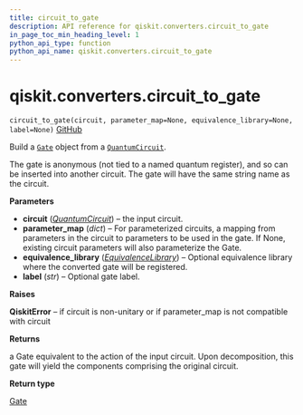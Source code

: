 ```yaml
---
title: circuit_to_gate
description: API reference for qiskit.converters.circuit_to_gate
in_page_toc_min_heading_level: 1
python_api_type: function
python_api_name: qiskit.converters.circuit_to_gate
---
```


# qiskit.converters.circuit\_to\_gate

<span id="qiskit.converters.circuit_to_gate" />

`circuit_to_gate(circuit, parameter_map=None, equivalence_library=None, label=None)` [GitHub](https://github.com/qiskit/qiskit/tree/stable/0.20/qiskit/converters/circuit_to_gate.py "view source code")

Build a [`Gate`](qiskit.circuit.Gate "qiskit.circuit.Gate") object from a [`QuantumCircuit`](qiskit.circuit.QuantumCircuit "qiskit.circuit.QuantumCircuit").

The gate is anonymous (not tied to a named quantum register), and so can be inserted into another circuit. The gate will have the same string name as the circuit.

**Parameters**

*   **circuit** ([*QuantumCircuit*](qiskit.circuit.QuantumCircuit "qiskit.circuit.QuantumCircuit")) – the input circuit.
*   **parameter\_map** (*dict*) – For parameterized circuits, a mapping from parameters in the circuit to parameters to be used in the gate. If None, existing circuit parameters will also parameterize the Gate.
*   **equivalence\_library** ([*EquivalenceLibrary*](qiskit.circuit.EquivalenceLibrary "qiskit.circuit.EquivalenceLibrary")) – Optional equivalence library where the converted gate will be registered.
*   **label** (*str*) – Optional gate label.

**Raises**

**QiskitError** – if circuit is non-unitary or if parameter\_map is not compatible with circuit

**Returns**

a Gate equivalent to the action of the input circuit. Upon decomposition, this gate will yield the components comprising the original circuit.

**Return type**

[Gate](qiskit.circuit.Gate "qiskit.circuit.Gate")

